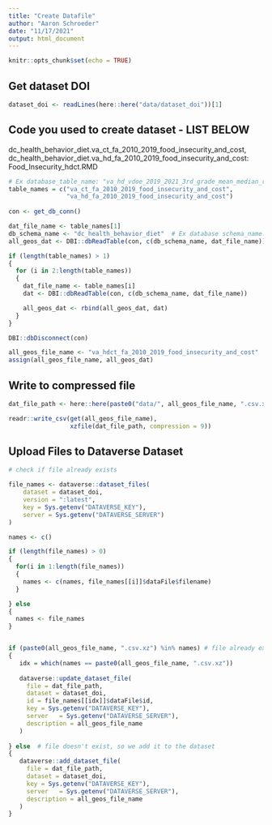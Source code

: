 ```yaml
---
title: "Create Datafile"
author: "Aaron Schroeder"
date: "11/17/2021"
output: html_document
---
```


```r
knitr::opts_chunk$set(echo = TRUE)
```

## Get dataset DOI

```r
dataset_doi <- readLines(here::here("data/dataset_doi"))[1]
```

## Code you used to create dataset - LIST BELOW

dc_health_behavior_diet.va_ct_fa_2010_2019_food_insecurity_and_cost, dc_health_behavior_diet.va_hd_fa_2010_2019_food_insecurity_and_cost: Food_Insecurity_hdct.RMD


```r

# Ex database_table_name: "va_hd_vdoe_2019_2021_3rd_grade_mean_median_read_score"
table_names = c("va_ct_fa_2010_2019_food_insecurity_and_cost",
                "va_hd_fa_2010_2019_food_insecurity_and_cost") 
    
con <- get_db_conn()

dat_file_name <- table_names[1]
db_schema_name <- "dc_health_behavior_diet"  # Ex database schema_name: dc_education_training
all_geos_dat <- DBI::dbReadTable(con, c(db_schema_name, dat_file_name))  

if (length(table_names) > 1)
{
  for (i in 2:length(table_names))
  { 
    dat_file_name <- table_names[i]
    dat <- DBI::dbReadTable(con, c(db_schema_name, dat_file_name)) 

    all_geos_dat <- rbind(all_geos_dat, dat)  
  }
}

DBI::dbDisconnect(con)

all_geos_file_name <- "va_hdct_fa_2010_2019_food_insecurity_and_cost"  #Ex: "va_vdoe_2019_2021_3rd_grade_mean_median_read_score"
assign(all_geos_file_name, all_geos_dat)
```

## Write to compressed file

```r
dat_file_path <- here::here(paste0("data/", all_geos_file_name, ".csv.xz"))

readr::write_csv(get(all_geos_file_name),
                 xzfile(dat_file_path, compression = 9))
```

## Upload Files to Dataverse Dataset

```r

# check if file already exists

file_names <- dataverse::dataset_files(
    dataset = dataset_doi,
    version = ":latest",
    key = Sys.getenv("DATAVERSE_KEY"),
    server = Sys.getenv("DATAVERSE_SERVER")
)

names <- c()

if (length(file_names) > 0)
{
  for(i in 1:length(file_names))
  {
    names <- c(names, file_names[[i]]$dataFile$filename)
  }

} else
{
  names <- file_names
}


if (paste0(all_geos_file_name, ".csv.xz") %in% names) # file already exists, so we update it
{
   idx = which(names == paste0(all_geos_file_name, ".csv.xz"))
  
   dataverse::update_dataset_file(
     file = dat_file_path,
     dataset = dataset_doi,
     id = file_names[[idx]]$dataFile$id,
     key = Sys.getenv("DATAVERSE_KEY"),
     server   = Sys.getenv("DATAVERSE_SERVER"),
     description = all_geos_file_name
   )
   
} else  # file doesn't exist, so we add it to the dataset
{
   dataverse::add_dataset_file(
     file = dat_file_path,
     dataset = dataset_doi,
     key = Sys.getenv("DATAVERSE_KEY"),
     server   = Sys.getenv("DATAVERSE_SERVER"),
     description = all_geos_file_name
   )
}
  
  
```
